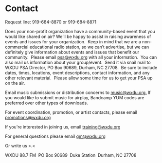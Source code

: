 
# Contact

Request line: 919-684-8870 or 919-684-8871

Does your non-profit organization have a community-based event that you would like shared on air? We’ll be happy to assist in raising awareness of events and issues for your organization.  Keep in mind that we are a non-commercial educational radio station, so we can’t advertise, but we can definitely give information about events and issues that benefit our community.  Please email [psa@wxdu.org](http://wxdu.org/'+String.fromCharCode\(112,115,97,64,119,120,100,117,46,111,114,103\)+'?%27) with all your information.  You can also mail us information about your group/event.  Send it via snail mail to WXDU PSA Director, PO Box 90689, Durham, NC 27708.  Be sure to include dates, times, locations, event descriptions, contact information, and any other relevant material.  Please allow some time for us to get your PSA up on the air.

Email music submissions or distribution concerns to [music@wxdu.org.](mailto\:md@wxyc.org) If you would like to submit music for airplay, Bandcamp YUM codes are preferred over other types of downloads.

For event coordination, promotion, or artist contacts, please email [promotions@wxdu.org](mailto\:outreach@wxyc.org)

If you're interested in joining us, email [training@wxdu.org]()

For general questions please email [gm@wxdu.org](mailto\:gm@wxdu.org)

Or write us >.\<

WXDU 88.7 FM 
PO Box 90689 
Duke Station 
Durham, NC 27708
